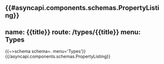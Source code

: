 {{#asyncapi.components.schemas.PropertyListing}}
---
name: {{title}}
route: /types/{{title}}
menu: Types
---
{{~>schema schema=. menu='Types'}}
{{/asyncapi.components.schemas.PropertyListing}}